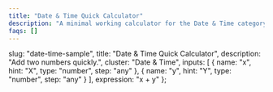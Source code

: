 ```yaml
---
title: "Date & Time Quick Calculator"
description: "A minimal working calculator for the Date & Time category."
faqs: []
---
```


<!-- Migrated from V035. Original file: date-time-sample.mdx -->


  slug: "date-time-sample",
  title: "Date & Time Quick Calculator",
  description: "Add two numbers quickly.",
  cluster: "Date & Time",
  inputs: [
    { name: "x", hint: "X", type: "number", step: "any" },
    { name: "y", hint: "Y", type: "number", step: "any" }
  ],
  expression: "x + y"
};

<Calculator schema={schema} />

